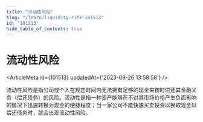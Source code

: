 ```yaml
---
title: "流动性风险"
slug: "/learn/liquidity-risk-101513"
id: "101513"
hide_table_of_contents: true
---
```



# 流动性风险

<ArticleMeta id={101513} updatedAt={'2023-09-26 13:58:58'} />
<div className='border-solid border-b border-t-0 my-4 border-[var(--ifm-color-gray-300)]' />

流动性风险是指公司或个人在规定时间内无法拥有足够的现金来按时偿还其金融义务（偿还债务）的风险。流动性是指一种资产能够在不对其市场价格产生负面影响的情况下迅速转换为现金的便捷程度；当一家公司不能快速买卖投资以换取现金以偿还债务时，就会出现流动性风险。

